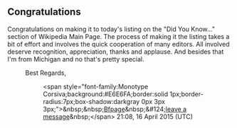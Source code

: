 <article id="24543871" title=Talk:1973 Michigan Wolverines football team>
	<talkpage id="24543871" title="Talk:1973 Michigan Wolverines football team">
{{WikiProject College football|class=Stub|importance=high}}
{{WikiProject Michigan|class=stub|importance=}}

== Congratulations ==
Congratulations on making it to today's listing on the &quot;Did You Know...&quot; section of Wikipedia Main Page.  The process of making it the listing takes a bit of effort and involves the quick cooperation of many editors.  All involved deserve recognition, appreciation, thanks and applause. And besides that I'm from Michigan and no that's pretty special.
:Best Regards,
::&lt;span style=&quot;font-family:Monotype Corsiva;background:#E6E6FA;border:solid 1px;border-radius:7px;box-shadow:darkgray 0px 3px 3px;&quot;&gt;&amp;nbsp;&amp;nbsp;[[User:Bfpage|Bfpage]]&amp;nbsp;&amp;#124;[[User talk:Bfpage|leave a message]]&amp;nbsp;&lt;/span&gt; 21:08, 16 April 2015 (UTC)
	</talkpage>
</article>
